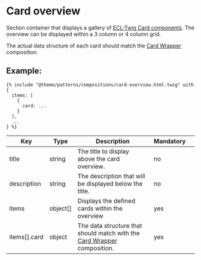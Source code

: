 # Card overview

Section container that displays a gallery of [ECL-Twig Card components](https://ecl-twig-php.netlify.app/ec/?path=/story/components-card).
The overview can be displayed within a 3 column or 4 column grid.

The actual data structure of each card should match the [Card Wrapper](/?path=/docs/compositions-card-wrapper--base) composition.

## Example:

```
{% include "@theme/patterns/compositions/card-overview.html.twig" with {
  items: [
    {
      card: ...
    }
  ],
  ...
} %}
```

| Key          | Type     | Description                                                                                                             | Mandatory |     |
| ------------ | -------- | ----------------------------------------------------------------------------------------------------------------------- | --------- | --- |
| title        | string   | The title to display above the card overview.                                                                           | no        |     |
| description  | string   | The description that will be displayed below the title.                                                                 | no        |     |
| items        | object[] | Displays the defined cards within the overview                                                                          | yes       |     |
| items[].card | object   | The data structure that should match with the [Card Wrapper](/?path=/docs/compositions-card-wrapper--base) composition. | yes       |     |
